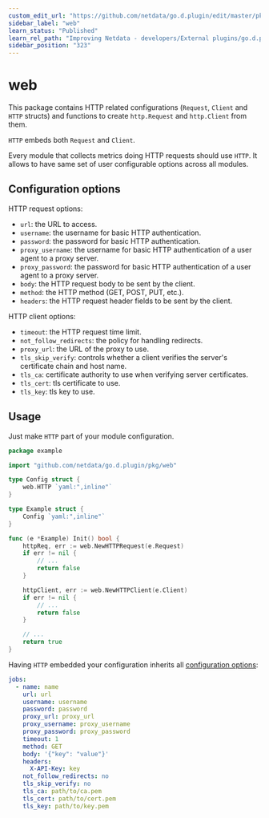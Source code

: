 ```yaml
---
custom_edit_url: "https://github.com/netdata/go.d.plugin/edit/master/pkg/web/README.md"
sidebar_label: "web"
learn_status: "Published"
learn_rel_path: "Improving Netdata - developers/External plugins/go.d.plugin/Helper Packages"
sidebar_position: "323"
---
```



# web

This package contains HTTP related configurations (`Request`, `Client` and `HTTP` structs) and functions to
create `http.Request` and `http.Client` from them.

`HTTP` embeds both `Request` and `Client`.

Every module that collects metrics doing HTTP requests should use `HTTP`. It allows to have same set of user
configurable options across all modules.

## Configuration options

HTTP request options:

- `url`: the URL to access.
- `username`: the username for basic HTTP authentication.
- `password`: the password for basic HTTP authentication.
- `proxy_username`: the username for basic HTTP authentication of a user agent to a proxy server.
- `proxy_password`: the password for basic HTTP authentication of a user agent to a proxy server.
- `body`: the HTTP request body to be sent by the client.
- `method`: the HTTP method (GET, POST, PUT, etc.).
- `headers`: the HTTP request header fields to be sent by the client.

HTTP client options:

- `timeout`: the HTTP request time limit.
- `not_follow_redirects`: the policy for handling redirects.
- `proxy_url`: the URL of the proxy to use.
- `tls_skip_verify`: controls whether a client verifies the server's certificate chain and host name.
- `tls_ca`: certificate authority to use when verifying server certificates.
- `tls_cert`: tls certificate to use.
- `tls_key`: tls key to use.

## Usage

Just make `HTTP` part of your module configuration.

```go
package example

import "github.com/netdata/go.d.plugin/pkg/web"

type Config struct {
	web.HTTP `yaml:",inline"`
}

type Example struct {
	Config `yaml:",inline"`
}

func (e *Example) Init() bool {
	httpReq, err := web.NewHTTPRequest(e.Request)
	if err != nil {
		// ...
		return false
	}

	httpClient, err := web.NewHTTPClient(e.Client)
	if err != nil {
		// ...
		return false
	}

	// ...
	return true
}
```

Having `HTTP` embedded your configuration inherits all [configuration options](#configuration-options):

```yaml
jobs:
  - name: name
    url: url
    username: username
    password: password
    proxy_url: proxy_url
    proxy_username: proxy_username
    proxy_password: proxy_password
    timeout: 1
    method: GET
    body: '{"key": "value"}'
    headers:
      X-API-Key: key
    not_follow_redirects: no
    tls_skip_verify: no
    tls_ca: path/to/ca.pem
    tls_cert: path/to/cert.pem
    tls_key: path/to/key.pem
```
